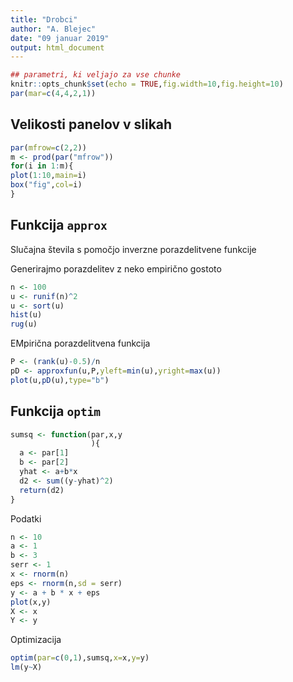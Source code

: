 ```yaml
---
title: "Drobci"
author: "A. Blejec"
date: "09 januar 2019"
output: html_document
---
```


```r
## parametri, ki veljajo za vse chunke
knitr::opts_chunk$set(echo = TRUE,fig.width=10,fig.height=10)
par(mar=c(4,4,2,1))
```

## Velikosti panelov v slikah

```r
par(mfrow=c(2,2))
m <- prod(par("mfrow"))
for(i in 1:m){
plot(1:10,main=i)
box("fig",col=i)
}
```

## Funkcija `approx`

Slučajna števila s pomočjo inverzne porazdelitvene funkcije

Generirajmo porazdelitev z neko empirično gostoto

```r
n <- 100
u <- runif(n)^2
u <- sort(u)
hist(u)
rug(u)
```

EMpirična porazdelitvena funkcija

```r
P <- (rank(u)-0.5)/n
pD <- approxfun(u,P,yleft=min(u),yright=max(u))
plot(u,pD(u),type="b")
```



## Funkcija `optim`


```r
sumsq <- function(par,x,y
                  ){
  a <- par[1]
  b <- par[2]
  yhat <- a+b*x
  d2 <- sum((y-yhat)^2)
  return(d2)
}
```


Podatki
```r
n <- 10
a <- 1
b <- 3
serr <- 1
x <- rnorm(n)
eps <- rnorm(n,sd = serr)
y <- a + b * x + eps
plot(x,y)
X <- x
Y <- y
```

Optimizacija

```r
optim(par=c(0,1),sumsq,x=x,y=y)
lm(y~X)
```


